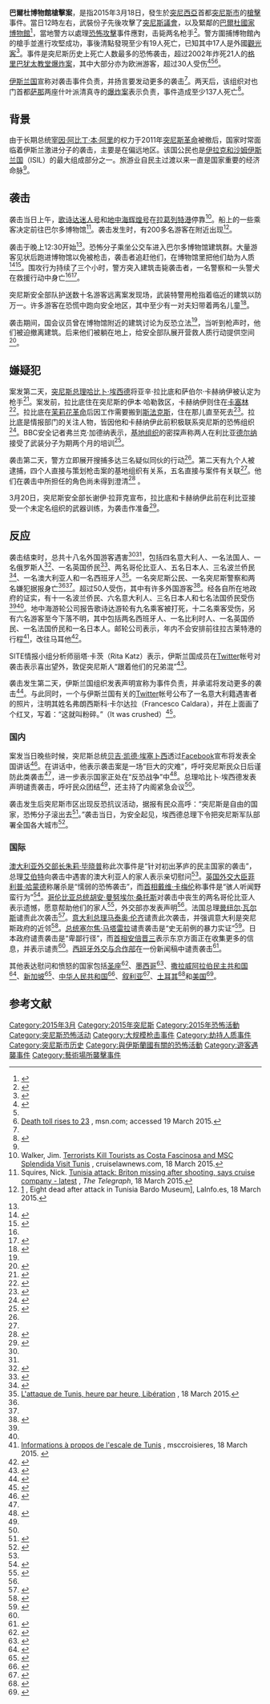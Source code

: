 {{noteTA
|1=zh-hans:巴尔多;zh-hant:巴爾杜
}}
{{Infobox civilian attack
|title=巴爾杜博物館槍擊案
|image=Bardo Museum - Carthage room.jpg
|caption=案發地點[[突尼斯市|突尼斯市]][[巴爾杜國家博物館|巴爾杜國家博物館]]（Bardo National Museum）<ref name="guardian live updates">{{cite news|url=http://www.theguardian.com/world/live/2015/mar/18/terror-attack-tunisia-bardo-museum-live-updates|title=Tunisia terror attack: 19 dead after gunmen storm museum|work=The Guardian|date=2015-03-18|accessdate=2015-03-19|last=Siddique|first=Haroon|last2=Tran|first2=Mark|archive-date=2015-03-18|archive-url=https://web.archive.org/web/20150318154001/http://www.theguardian.com/world/live/2015/mar/18/terror-attack-tunisia-bardo-museum-live-updates|dead-url=no}}</ref>
|location= {{TUN}}突尼斯市
|target=[[突尼斯議會|突尼斯議會]]、巴爾杜國家博物館
|date=2015年3月18日
|time= 12:30（[[UTC+1|UTC+1]]）<ref name="DavidKirkpatrick">{{cite web|url=http://www.nytimes.com/2015/03/19/world/africa/gunmen-attack-tunis-bardo-national-museum.html?_r=0|title=Tunisia Museum Attack Is Blow to Nation’s Democratic Shift|work=New York Times|date=2015-03-18|accessdate=2015-03-19|archive-date=2015-11-07|archive-url=https://web.archive.org/web/20151107175450/http://www.nytimes.com/2015/03/19/world/africa/gunmen-attack-tunis-bardo-national-museum.html?_r=0|dead-url=no}}</ref>
|type=[[屠殺|屠殺]]、劫持[[人質|人質]]
|fatalities= 已知19（17外國遊客，2突尼西亞公民）<ref name=reuters>{{cite web|url=http://www.reuters.com/article/2015/03/18/us-tunisia-security-idUSKBN0ME18E20150318|title=Gunmen storm Tunisian museum, kill two Tunisians, 17 foreign tourists site|author=Tarek Amara|work=Reuters|accessdate=2015-03-18|archive-date=2015-09-24|archive-url=https://web.archive.org/web/20150924214524/http://www.reuters.com/article/2015/03/18/us-tunisia-security-idUSKBN0ME18E20150318|dead-url=yes}}</ref>，另有2名施襲者被殺
|injuries= 至少22
|perps={{flag|Islamic State}}<ref>{{Cite web |url=http://www.wsj.com/articles/death-toll-in-tunisia-tourist-massacre-rises-to-21-1426770597?mod=e2tw |title=存档副本 |access-date=2015-03-19 |archive-date=2016-03-04 |archive-url=https://web.archive.org/web/20160304060440/http://www.wsj.com/articles/death-toll-in-tunisia-tourist-massacre-rises-to-21-1426770597?mod=e2tw |dead-url=no }}</ref>
|weapons={{link-en|卡拉什尼科夫步槍|Kalashnikov rifle}}、[[手榴弹|手榴弹]]<ref>{{cite news|last1=Robson|first1=Steve|title=Tunisia Parliament attack|url=http://www.mirror.co.uk/news/world-news/tunisia-parliament-attack-live-updates-5356255#ICID=sharebar_twitter|accessdate=2015-03-18|work=The Mirror|date=2015-03-18}}</ref>
}}
{{UTC+1}}
'''巴爾杜博物館槍擊案'''，是指2015年3月18日，發生於[[突尼西亞|突尼西亞]]首都[[突尼斯市|突尼斯市]]的[[槍擊|槍擊]]事件。當日12時左右，武裝份子先後攻擊了[[突尼斯議會|突尼斯議會]]，以及緊鄰的[[巴爾杜國家博物館|巴爾杜國家博物館]]<ref>{{cite news|last1=Souissi|first1=Zoubeir|title=Hostage situation in Tunis as parliament, museum come under attack|url=http://rt.com/news/241873-tunisia-museum-hostage-gunfire/|accessdate=2015-03-18|work=RT TV|agency=Reuters|publisher=TV-Novosti|date=2015-03-18|archive-date=2020-11-08|archive-url=https://web.archive.org/web/20201108110140/https://www.rt.com/news/241873-tunisia-museum-hostage-gunfire/|dead-url=no}}</ref>，當地警方以處理[[恐怖攻擊|恐怖攻擊]]事件應對，击毙两名枪手<ref>{{cite news|last1=Marszal|first1=Andrew|title=Gunmen 'take hostages' in attack on Tunisia  parliament.|url=http://www.telegraph.co.uk/news/worldnews/africaandindianocean/tunisia/11479898/Gunmen-take-hostages-in-attack-on-Tunisia-parliament.html|accessdate=2015-03-18|work=The Telegraph|date=2015-03-18|archive-date=2015-03-18|archive-url=https://web.archive.org/web/20150318130121/http://www.telegraph.co.uk/news/worldnews/africaandindianocean/tunisia/11479898/Gunmen-take-hostages-in-attack-on-Tunisia-parliament.html|dead-url=no}}</ref>。警方圍捕博物館內的槍手並進行攻堅成功，事後清點發現至少有19人死亡，已知其中17人是外國[[觀光客|觀光客]]<ref>{{cite news|title=突尼斯博物館遭槍手襲擊 19人喪生|url=http://www.bbc.co.uk/zhongwen/trad/world/2015/03/150318_tunis_tourist_killing|accessdate=2015-03-18|newspaper=[[BBC中文網|BBC中文網]]|date=2015-03-18|archive-date=2015-03-21|archive-url=https://web.archive.org/web/20150321045641/http://www.bbc.co.uk/zhongwen/trad/world/2015/03/150318_tunis_tourist_killing|dead-url=no}}</ref>。事件是突尼斯历史上死亡人数最多的恐怖袭击，超过2002年炸死21人的[[格里巴犹太教堂爆炸案|格里巴犹太教堂爆炸案]]，其中大部分亦为欧洲游客，超过30人受伤<ref name="latimes">{{cite news|title=Museum attack a 'great calamity' for Tunisia's young democracy|url=http://www.latimes.com/world/middleeast/la-fg-tunisia-museum-attack-20150318-story.html#page=1|accessdate=2015-03-19|work=latimes.com|date=2015-03-18|archive-date=2018-09-29|archive-url=https://web.archive.org/web/20180929000423/http://www.latimes.com/world/middleeast/la-fg-tunisia-museum-attack-20150318-story.html#page=1|dead-url=no}}</ref><ref name="DavidKirkpatrick"/><ref name="auto">[http://www.msn.com/en-us/news/world/tunisia-death-toll-in-museum-attack-rises-to-23/ar-BBiqmqN Death toll rises to 23] {{Wayback|url=http://www.msn.com/en-us/news/world/tunisia-death-toll-in-museum-attack-rises-to-23/ar-BBiqmqN |date=20180105123113 }}, msn.com; accessed 19 March 2015.</ref>。

[[伊斯兰国|伊斯兰国]]宣称对袭击事件负责，并扬言要发动更多的袭击<ref name=huff/>。两天后，该组织对也门首都[[萨那|萨那]]两座什叶派清真寺的[[2015年沙那清真寺爆炸事件|爆炸案]]表示负责，事件造成至少137人死亡<ref>{{cite news|title=Yemen crisis: Islamic State claims Sanaa mosque attacks|url=http://m.bbc.co.uk/news/world-middle-east-31989844|accessdate=2015-03-21|work=BBC News|date=2015-03-21|archive-date=2015-05-14|archive-url=https://web.archive.org/web/20150514013958/http://m.bbc.co.uk/news/world-middle-east-31989844|dead-url=no}}</ref>。

==背景==
由于长期总统[[宰因·阿比丁·本·阿里|宰因·阿比丁·本·阿里]]的权力于2011年[[突尼斯革命|突尼斯革命]]被撤后，国家时常面临着伊斯兰激进分子的袭击，主要是在偏远地区。该国公民也是[[伊拉克和沙姆伊斯兰国|伊拉克和沙姆伊斯兰国]]（ISIL）的最大组成部分之一。旅游业自民主过渡以来一直是国家重要的经济命脉<ref name="DavidKirkpatrick"/>。

==袭击==
袭击当日上午，[[歌诗达迷人号|歌诗达迷人号]]和[[地中海辉煌号|地中海辉煌号]]在[[拉葛列特港|拉葛列特港]]停靠<ref>Walker, Jim. [http://www.cruiselawnews.com/2015/03/articles/terrorism-1/terrorists-kill-tourists-as-costa-fascinosa-and-msc-splendida-visit-tunis Terrorists Kill Tourists as Costa Fascinosa and MSC Splendida Visit Tunis] {{Wayback|url=http://www.cruiselawnews.com/2015/03/articles/terrorism-1/terrorists-kill-tourists-as-costa-fascinosa-and-msc-splendida-visit-tunis |date=20180709112442 }}, cruiselawnews.com, 18 March 2015.</ref>。船上的一些乘客决定前往巴尔多博物馆<ref name="msc">Squires, Nick. [http://www.telegraph.co.uk/news/worldnews/africaandindianocean/tunisia/11479898/Tunisia-attack-tourists-taken-hostage-at-museum-near-Tunis-parliament-live.html Tunisia attack: Briton missing after shooting, says cruise company - latest] {{Wayback|url=http://www.telegraph.co.uk/news/worldnews/africaandindianocean/tunisia/11479898/Tunisia-attack-tourists-taken-hostage-at-museum-near-Tunis-parliament-live.html |date=20201128101053 }}, ''The Telegraph'', 18 March 2015.</ref>。袭击发生时，有200多名游客在附近出现<ref>[http://lainfo.es/en/2015/03/18/eight-dead-after-attack-in-tunisia-bardo-museum] {{Wayback|url=http://lainfo.es/en/2015/03/18/eight-dead-after-attack-in-tunisia-bardo-museum |date=20150402140225 }}, Eight dead after attack in Tunisia Bardo Museum], LaInfo.es, 18 March 2015.</ref>。

袭击于晚上12:30开始<ref name="DavidKirkpatrick"/>。恐怖分子乘坐公交车进入巴尔多博物馆建筑群。大量游客见状后跑进博物馆以免被枪击，袭击者追赶他们，在博物馆里把他们劫为人质<ref>{{cite web|url=http://www.ibtimes.com/tunisia-parliament-attack-live-stream-militants-dead-victims-nationalities-identified-1851152|title=Tunisia Parliament Attack Live Stream: Militants Dead, Victims' Nationalities Identified, 20 Hostages In Serious Condition [PHOTOS]|date=2015-03-18|work=International Business Times|accessdate=2015-03-18|archive-date=2020-11-08|archive-url=https://web.archive.org/web/20201108142559/http://www.ibtimes.com/tunisia-parliament-attack-live-stream-militants-dead-victims-nationalities-identified-1851152|dead-url=no}}</ref><ref name="TarekAmara">{{cite web|url=http://www.reuters.com/article/2015/03/18/us-tunisia-security-idUSKBN0ME18E20150318|title=Gunmen storm Tunisian museum, kill 17 foreign tourists|work=Reuters|date=2015-03-18|accessdate=2015-03-18|archive-date=2015-09-24|archive-url=https://web.archive.org/web/20150924214524/http://www.reuters.com/article/2015/03/18/us-tunisia-security-idUSKBN0ME18E20150318|dead-url=yes}}</ref>。围攻行为持续了三个小时，警方突入建筑击毙袭击者，一名警察和一头警犬在救援行动中身亡<ref name="TarekAmara"/><ref>{{cite web|url=http://www.mirror.co.uk/news/world-news/tunisia-bardo-museum-attack-hero-5359187|title=Tunisia Bardo Museum attack: Hero police dog killed in terror siege gets tearful ovation|work=Daily Mirror|date=2015-03-18|accessdate=2015-03-18|archive-date=2021-01-08|archive-url=https://web.archive.org/web/20210108071913/https://www.mirror.co.uk/news/world-news/tunisia-bardo-museum-attack-hero-5359187|dead-url=no}}</ref>。

突尼斯安全部队护送数十名游客远离案发现场，武装特警用枪指着临近的建筑以防万一。许多游客在恐慌中跑向安全地区，其中至少有一对夫妇带着两名儿童<ref>{{cite web|url=http://www.msn.com/en-us/news/other/attack-on-tunisian-museum-leaves-21-dead-manhunt-for-gunmen/ar-BBilNWA|title=Gunmen kill at least 20 at museum in Tunisian capital|work=msn.com|accessdate=2015-03-18|archive-url=https://web.archive.org/web/20150402113230/http://www.msn.com/en-us/news/other/attack-on-tunisian-museum-leaves-21-dead-manhunt-for-gunmen/ar-BBilNWA|archive-date=2015-04-02|dead-url=yes}}</ref>。

袭击期间，国会议员曾在博物馆附近的建筑{{里}}讨论为反恐立法<ref name=ahram/>，当听到枪声时，他们被迫撤离建筑。后来他们被躺在地上，给安全部队展开营救人质行动提供空间<ref name="GregBotelho">{{cite web|url=http://www.cnn.com/2015/03/18/africa/tunisia-parliament-evacuated/|title=Tunisia museum attack kills at least 19; three suspects sought|work=CNN|date=2015-03-18|accessdate=2015-03-18|archive-date=2020-11-08|archive-url=https://web.archive.org/web/20201108095934/https://www.cnn.com/2015/03/18/africa/tunisia-parliament-evacuated/|dead-url=no}}</ref>。

==嫌疑犯==
案发第二天，[[突尼斯总理|突尼斯总理]][[哈比卜·埃西德|哈比卜·埃西德]]将亚辛·拉比底和萨伯尔·卡赫纳伊被认定为枪手<ref>{{cite web|url=http://us.cnn.com/2015/03/19/africa/tunisia-museum-attack/index.html|title=Tunisia PM: One museum attack suspect was known to security services|date=2015-03-18|work=Yahoo News|accessdate=2015-03-18|archive-date=2020-11-13|archive-url=https://web.archive.org/web/20201113112302/https://us.cnn.com/2015/03/19/africa/tunisia-museum-attack/index.html|dead-url=no}}</ref>。案发前，拉比底住在突尼斯的伊本·哈勒敦区，卡赫纳伊则住在[[卡塞林|卡塞林]]<ref>{{cite web|url=http://www.ibtimes.co.uk/tunisia-museum-attack-two-tunisian-born-gunmen-named-yassine-labidi-saber-khachnaoui-1492652|title=Tunisia museum attack: Two Tunisian-born gunmen named as Yassine Labidi and Saber Khachnaoui|date=2015-03-18|work=Internaional Business Times|accessdate=2015-03-18|archive-date=2020-11-30|archive-url=https://web.archive.org/web/20201130163841/https://www.ibtimes.co.uk/tunisia-museum-attack-two-tunisian-born-gunmen-named-yassine-labidi-saber-khachnaoui-1492652|dead-url=no}}</ref>。拉比底在[[茉莉花革命|茉莉花革命]]后因工作需要搬到[[斯法克斯|斯法克斯]]，住在那儿直至死去<ref>{{cite news|title=Although Labidi had gone to the Tunisian city of Sfax to work|url=http://edition.cnn.com/2015/03/21/africa/tunisia-museum-attack/index.html|accessdate=2015-03-19|work=CNN|date=2015-03-19|archive-date=2021-01-25|archive-url=https://web.archive.org/web/20210125022747/https://edition.cnn.com/2015/03/21/africa/tunisia-museum-attack/index.html|dead-url=no}}</ref>。拉比底是情报部门的关注人物，皆因他和卡赫纳伊此前积极联系突尼斯的恐怖组织<ref>{{cite web|url=http://www.wsj.com/articles/death-toll-in-tunisia-tourist-massacre-rises-to-21-1426770597|title=Islamic State Claims Tunis Attack|work=Wall Street Journal|date=2015-03-19|accessdate=2015-03-19|archive-date=2021-01-27|archive-url=https://web.archive.org/web/20210127022915/https://www.wsj.com/articles/death-toll-in-tunisia-tourist-massacre-rises-to-21-1426770597|dead-url=no}}</ref>。BBC安全记者弗兰克·加德纳表示，[[基地组织|基地组织]]的密探声称两人在利比亚[[德尔纳|德尔纳]]接受了武装分子为期两个月的培训<ref name=suspects>{{cite news|title=Tunis Bardo museum: Nine suspects arrested for links to attack|url=http://www.bbc.co.uk/news/world-africa-31960926|accessdate=2015-03-19|work=BBC News|date=2015-03-19|archive-date=2020-12-03|archive-url=https://web.archive.org/web/20201203103316/https://www.bbc.co.uk/news/world-africa-31960926|dead-url=no}}</ref>。

袭击第二天，警方立即展开搜捕多达三名疑似同伙的行动<ref name="guardian live updates"/>。第二天有九个人被逮捕，四个人直接与策划枪击案的基地组织有关系，五名直接与案件有关联<ref name=suspects/>。他们在袭击中所担任的角色尚未得到澄清<ref>{{cite web|url=http://www.ibtimes.com/tunisia-attack-9-people-arrested-over-national-bardo-museum-raid-killed-23-1852610|title=Tunisia Attack: 9 People Arrested Over National Bardo Museum Raid That Killed 23|work=International Business Times|date=2015-03-19|accessdate=2015-03-19|archive-date=2020-11-19|archive-url=https://web.archive.org/web/20201119115641/https://www.ibtimes.com/tunisia-attack-9-people-arrested-over-national-bardo-museum-raid-killed-23-1852610|dead-url=no}}</ref>
。

3月20日，突尼斯安全部长谢伊·拉菲克宣布，拉比底和卡赫纳伊此前在利比亚接受一个未定名组织的武器训练，为袭击作准备<ref>{{cite web|url=http://www.cnn.com/2015/03/20/africa/tunisia-museum-attack/|title=2 Tunisia museum attack suspects got weapons training in Libya, official says|author=Faith Karimi, Tim Lister and Greg Botelho, CNN|date=2015-03-20|work=CNN|accessdate=2015-03-20|archive-date=2017-01-28|archive-url=https://web.archive.org/web/20170128233927/http://www.cnn.com/2015/03/20/africa/tunisia-museum-attack/|dead-url=no}}</ref>。

==反应==
袭击结束时，总共十八名外国游客遇害<ref name="latimes"/><ref name=ahram/>，包括四名意大利人、一名法国人、一名俄罗斯人<ref>{{cite web|url=https://news.mail.ru/incident/21441746/?frommail=1|title=Жертвой теракта в Тунисе стала россиянка|work=Новости Mail.Ru|accessdate=2015-03-19|archive-url=https://web.archive.org/web/20150402103641/https://news.mail.ru/incident/21441746/?frommail=1|archive-date=2015-04-02|dead-url=yes}}</ref>、一名英国侨民<ref>{{cite news|title=Briton among dead in Tunisia museum attack|url=http://www.theguardian.com/world/2015/mar/19/briton-dead-tunisia-museum-attack-bardo|accessdate=2015-03-20|publisher=The Guardian|date=2015-03-19|archive-date=2020-11-13|archive-url=https://web.archive.org/web/20201113080812/https://www.theguardian.com/world/2015/mar/19/briton-dead-tunisia-museum-attack-bardo|dead-url=no}}</ref>、两名哥伦比亚人、五名日本人、三名波兰侨民<ref>{{cite web|url=http://www.tvn24.pl/zamach-w-tunezji-nie-zyje-trzecia-osoba-z-polski,526156,s.html|title=Zamach w Tunezji: nie żyje trzecia osoba z Polski - TVN24|work=TVN24.pl|accessdate=2015-03-20|archive-date=2017-10-12|archive-url=https://web.archive.org/web/20171012073026/https://www.tvn24.pl/zamach-w-tunezji-nie-zyje-trzecia-osoba-z-polski,526156,s.html|dead-url=no}}</ref>、一名澳大利亚人和一名西班牙人<ref name="lib">[http://www.liberation.fr/monde/2015/03/18/en-direct-suivez-la-situation-en-tunisie_1223143 L'attaque de Tunis, heure par heure, Libération] {{Wayback|url=http://www.liberation.fr/monde/2015/03/18/en-direct-suivez-la-situation-en-tunisie_1223143 |date=20150808093640 }}, 18 March 2015.{{fr icon}}</ref>。一名突尼斯公民、一名突尼斯警察和两名嫌犯据报身亡<ref name="latimes"/><ref name=ahram/>。超过50人受伤，其中有许多外国游客<ref name="Gunmen">{{cite web|url=http://www.news.com.au/world/africa/gunmen-in-tunisia-shoot-dead-tourists-at-national-bardo-museum/story-fnh81gzi-1227268741752|title=Gunmen in Tunisia shoot dead tourists at National Bardo Museum|work=news.com.au|date=2015-03-18|accessdate=2015-03-18|archive-date=2015-03-19|archive-url=https://web.archive.org/web/20150319042122/http://www.news.com.au/world/africa/gunmen-in-tunisia-shoot-dead-tourists-at-national-bardo-museum/story-fnh81gzi-1227268741752|dead-url=no}}</ref>。经各自所在地政府的证实，有十一名波兰侨民、六名意大利人、三名日本人和七名法国侨民受伤<ref name="Gunmen"/><ref name=indy/>。地中海游轮公司报告歌诗达游轮有九名乘客被打死，十二名乘客受伤，另有六名游客至今下落不明，其中包括两名西班牙人、一名比利时人、一名英国侨民、一名法国侨民和一名日本人。邮轮公司表示，年内不会安排前往拉古莱特港的行程<ref>[http://www.msccroisieres.fr/fr_fr/A-propos-de-MSC-Croisieres/Nouvelles/Informations-Escale-Tunis.aspx Informations à propos de l'escale de Tunis] {{Wayback|url=http://www.msccroisieres.fr/fr_fr/A-propos-de-MSC-Croisieres/Nouvelles/Informations-Escale-Tunis.aspx |date=20151103164313 }}, msccroisieres, 18 March 2015. {{fr icon}}</ref>，改往马耳他<ref>{{cite news|title=Cruise ship reroutes to Malta after Tunis attack|url=http://www.timesofmalta.com/articles/view/20150321/local/cruise-ship-reroutes-to-malta-after-tunis-attack.560776|accessdate=2015-03-21|work=[[Times_of_Malta|Times of Malta]]|date=2015-03-21|archive-date=2018-06-18|archive-url=https://web.archive.org/web/20180618075545/https://www.timesofmalta.com/articles/view/20150321/local/cruise-ship-reroutes-to-malta-after-tunis-attack.560776|dead-url=no}}</ref>。

SITE情报小组分析师丽塔·卡茨（Rita Katz）表示，伊斯兰国成员在[[Twitter|Twitter]]帐号对袭击表示喜出望外，敦促突尼斯人“跟着他们的兄弟混”<ref>{{cite web|url=http://news.yahoo.com/reports-shots-fired-near-major-tunisian-museum-120932301.html|title=Gunmen kill at least 20 at museum in Tunisian capital|date=2015-03-18|work=Yahoo News|accessdate=2015-03-18|archive-date=2016-03-05|archive-url=https://web.archive.org/web/20160305135650/http://news.yahoo.com/reports-shots-fired-near-major-tunisian-museum-120932301.html|dead-url=no}}</ref>。

袭击发生第二天，伊斯兰国组织发表声明宣称为事件负责，并承诺将发动更多的袭击<ref name=huff>{{cite web|url=http://www.huffingtonpost.com/2015/03/19/isis-tunisia-museum-attack_n_6902244.html|title=ISIS Claims Responsibility For Tunisia Museum Attack|work=The Huffington Post|accessdate=2015-03-19|archive-date=2016-03-04|archive-url=https://web.archive.org/web/20160304210609/http://www.huffingtonpost.com/2015/03/19/isis-tunisia-museum-attack_n_6902244.html|dead-url=no}}</ref>。与此同时，一个与伊斯兰国有关的[[Twitter|Twitter]]帐号公布了一名意大利籍遇害者的照片，注明其姓名弗朗西斯科·卡尔达拉（Francesco Caldara），并在上面画了个红叉，写着：“这就叫粉碎。”（It was crushed）<ref>{{cite web|title=Vittima italiana come trofeo, l'Isis: "Schiacciato il crociato"|trans_title=Italian victim as trophy, ISIS: "Crusader Crushed"|url=http://www.ilgiornale.it/news/mondo/tunisi-isis-schicciato-crociato-e-pubblica-foto-vittima-1107060.html|website=http://www.ilgiornale.it/|publisher=ilgiornale|access-date=2015-03-22|archive-date=2017-10-12|archive-url=https://web.archive.org/web/20171012072849/http://www.ilgiornale.it/news/mondo/tunisi-isis-schicciato-crociato-e-pubblica-foto-vittima-1107060.html|dead-url=no}}</ref>。
===国内===
案发当日晚些时候，突尼斯总统[[贝吉·凯德·埃塞卜西|贝吉·凯德·埃塞卜西]]透过[[Facebook|Facebook]]宣布将发表全国讲话<ref name=ahram>{{cite news|title=UPDATE 1: 8 dead, hostages taken in Tunisia parliament, museum attack|url=http://english.ahram.org.eg/NewsContent/2/8/125536/World/Region/BREAKING-Militants-attack-Tunisian-Parliament-Medi.aspx|accessdate=2015-03-18|agency=Agence France-Presse|publisher=Ahram|date=2015-03-18|archive-date=2017-10-12|archive-url=https://web.archive.org/web/20171012073320/http://english.ahram.org.eg/NewsContent/2/8/125536/World/Region/BREAKING-Militants-attack-Tunisian-Parliament-Medi.aspx|dead-url=no}}</ref>。在讲话中，他表示袭击案是一场“巨大的灾难”，呼吁突尼斯民众日后谨防此类袭击<ref name="bbc.com"/>，进一步表示国家正处在“反恐战争”中<ref>{{cite web|url=http://www.abc.net.au/news/2015-03-19/tunisia-museum-attack-australian-among-22-killed-reports/6330786|title=Tunisia attack: Australian among 19 people, including 17 tourists, killed in attack on Bardo Museum in Tunis|work=abc.net.au|date=2015-03-18|accessdate=2015-03-18|archive-date=2021-02-11|archive-url=https://web.archive.org/web/20210211013729/https://www.abc.net.au/news/2015-03-19/tunisia-museum-attack-australian-among-22-killed-reports/6330786|dead-url=no}}</ref>。总理哈比卜·埃西德发表声明谴责袭击，呼吁民众团结<ref name="GregBotelho"/>，还主持了内阁紧急会议<ref name=ahram/>。

袭击发生后突尼斯市区出现反恐抗议活动，据报有民众高呼：“突尼斯是自由的国家，恐怖分子滚出去<ref name="bbc.com">{{cite web|url=http://www.bbc.com/news/live/31938459|title=As it happened: Tunisia attack|work=bbc.com|accessdate=2015-03-18|archive-date=2020-11-13|archive-url=https://web.archive.org/web/20201113173848/https://www.bbc.com/news/live/31938459|dead-url=no}}</ref>。”袭击当日，为安全起见，埃西德总理下令把突尼斯军队部署全国各大城市<ref>{{cite web|url=http://www.theguardian.com/world/2015/mar/19/troops-tunisia-cities-first-arrests-museum-attack-bardo|title=Tunisian troops to guard cities in aftermath of deadly museum attack|work=The Guardian|date=2015-03-19|accessdate=2015-03-19|archive-date=2020-11-12|archive-url=https://web.archive.org/web/20201112234501/https://www.theguardian.com/world/2015/mar/19/troops-tunisia-cities-first-arrests-museum-attack-bardo|dead-url=no}}</ref>。

===国际===
[[澳大利亚外交部长|澳大利亚外交部长]][[朱莉·毕晓普|朱莉·毕晓普]]称此次事件是“针对初出茅庐的民主国家的袭击”，总理[[艾伯特|艾伯特]]向袭击中遇害的澳大利亚人的家人表示亲切慰问<ref name="Gunmen"/>。[[英国外交大臣|英国外交大臣]][[菲利普·哈蒙德|菲利普·哈蒙德]]称屠杀是“懦弱的恐怖袭击”，而[[英国首相|首相]][[戴维·卡梅伦|戴维·卡梅伦]]称事件是“骇人听闻野蛮行为”<ref>{{cite news|title=Tunis museum attack: Briton killed in shootings named as Sally Adey|url=http://m.bbc.co.uk/news/uk-31961338|accessdate=2015-03-20|publisher=BBC News|date=2015-03-19|archive-date=2015-05-09|archive-url=https://web.archive.org/web/20150509110841/http://m.bbc.co.uk/news/uk-31961338|dead-url=no}}</ref>。[[哥伦比亚总统|哥伦比亚总统]][[胡安·曼努埃尔·桑托斯|胡安·曼努埃尔·桑托斯]]对袭击中丧生的两名哥伦比亚人表示遗憾，愿意帮助他们的家人<ref>{{cite web|url=http://www.eltiempo.com/mundo/africa/violencia-en-tunez-dejo-ocho-muertes/15418975|title=Familia de general colombiano retirado, víctima de terrorismo en Túnez|trans_title=Family of Colombian general, victims of a terrorism attack in Tunisia|publisher=ElTiempo.com|date=2015-03-18|accessdate=2015-03-18|language=es|archive-date=2016-01-27|archive-url=https://web.archive.org/web/20160127224932/http://www.eltiempo.com/mundo/africa/violencia-en-tunez-dejo-ocho-muertes/15418975|dead-url=no}}</ref>，外交部亦发表声明<ref name="Gunmen"/>。法国总理[[曼纽尔·瓦尔斯|曼纽尔·瓦尔斯]]谴责此次袭击<ref name=indy>{{cite news|last1=Gander|first1=Kashmira|title=Tunisia shooting: 11 dead including two gunmen at Bardo Museum|url=http://www.independent.co.uk/news/world/africa/shots-fired-at-tunisian-parliament-10116173.html|accessdate=2015-03-18|work=The Independent|date=2015-03-18|archive-date=2019-06-03|archive-url=https://web.archive.org/web/20190603121611/https://www.independent.co.uk/news/world/africa/shots-fired-at-tunisian-parliament-10116173.html|dead-url=no}}</ref>。[[意大利总理|意大利总理]][[马泰奥·伦齐|马泰奥·伦齐]]谴责此次袭击，并强调意大利是突尼斯政府的近邻<ref>{{cite news|title=Tunisia: premier Renzi condanna attacco|trans_title=Tunisia: Prime Minister Renzi condemns attack|url=http://www.ansa.it/sito/notizie/topnews/2015/03/18/tunisia-premier-renzi-condanna-attacco_7a138819-3fbc-46a2-be54-ffd0717be98b.html|accessdate=2015-03-18|work=Agenzia Nazionale Stampa Associata|date=2015-03-18|language=it|archive-date=2017-10-12|archive-url=https://web.archive.org/web/20171012072852/http://www.ansa.it/sito/notizie/topnews/2015/03/18/tunisia-premier-renzi-condanna-attacco_7a138819-3fbc-46a2-be54-ffd0717be98b.html|dead-url=no}}</ref>。[[意大利总统|总统]][[塞尔焦·马塔雷拉|塞尔焦·马塔雷拉]]谴责袭击是“史无前例的暴力实证”<ref>{{cite web|url=http://www.ilfattoquotidiano.it/2015/03/18/tunisia-mattarella-gesto-inaudita-violenza-italia-non-si-fara-intimorire/1518491/|title=Tunisi, Mattarella: "Un gesto di inaudita violenza, l'Italia non si farà intimorire" - Il Fatto Quotidiano|author=F. Q.|work=Il Fatto Quotidiano|accessdate=2015-03-19|archive-date=2020-11-28|archive-url=https://web.archive.org/web/20201128163905/https://www.ilfattoquotidiano.it/2015/03/18/tunisia-mattarella-gesto-inaudita-violenza-italia-non-si-fara-intimorire/1518491/|dead-url=no}}</ref>。日本政府谴责袭击是“卑鄙行径”，而[[日本首相|首相]][[安倍晋三|安倍晋三]]表示东京方面正在收集更多的信息，并表示谴责<ref name="Gunmen"/>。[[西班牙外交与合作部|西班牙外交与合作部]]在一份新闻稿中谴责袭击<ref>{{cite web|url=http://www.lamoncloa.gob.es/serviciosdeprensa/notasprensa/maec/Paginas/2015/180315tunez.aspx|title=España condena el atentado terrorista en Túnez|trans_title=Spain condemns the terrorist attack in Tunisia|publisher=Government of Spain|date=2015-03-18|accessdate=2015-03-18|language=es|archive-date=2015-03-21|archive-url=https://web.archive.org/web/20150321215419/http://www.lamoncloa.gob.es/serviciosdeprensa/notasprensa/maec/Paginas/2015/180315tunez.aspx|dead-url=no}}</ref>。

其他表达慰问和愤怒的国家包括[[圣座|圣座]]<ref>{{cite web|url=https://press.vatican.va/content/salastampa/it/bollettino/pubblico/2015/03/19/0199/00449.html|title=Il cordoglio del Santo Padre per le vittime dell' attentato terroristico a Tunisi, 19.03.2015|trans_title=Condolences of the Holy Father to the victims of the terror attack in Tunis|publisher=Sala Stampa della Santa Sede|date=2015-03-19|accessdate=2019-07-17|archivedate=2019-07-17|archiveurl=https://web.archive.org/web/20190717084810/https://press.vatican.va/content/salastampa/it/bollettino/pubblico/2015/03/19/0199/00449.html|language=it}}</ref>、[[墨西哥|墨西哥]]<ref>{{cite news|title=Canciller México condena ataque en Túnez, del que salieron ilesos 8 mexicanos|trans_title=Mexican Chancellor condemns attack in Tunis, from which 8 Mexicans escaped unharmed|url=http://www.abc.es/agencias/noticia.asp?noticia=1820029|accessdate=2015-03-19|publisher=[[ABC_(newspaper)|ABC (newspaper)]]|date=2015-03-18|archiveurl=https://web.archive.org/web/20150319131907/http://www.abc.es/agencias/noticia.asp?noticia=1820029|archivedate=2015-03-19|language=es}}</ref>、[[撒拉威阿拉伯民主共和国|撒拉威阿拉伯民主共和国]]<ref>{{cite news|title=President of Republic offers condolences following Tunisia museum attack|url=http://www.spsrasd.info/en/content/president-republic-offers-condolences-following-tunisia-museum-attack|publisher=[[Sahara_Press_Service|Sahara Press Service]]|date=2015-03-19|accessdate=2015-03-19|deadurl=yes|archiveurl=https://web.archive.org/web/20150322053816/http://www.spsrasd.info/en/content/president-republic-offers-condolences-following-tunisia-museum-attack|archivedate=2015年3月22日}}</ref>、[[新加坡|新加坡]]<ref>{{cite web|url=http://www.mfa.gov.sg/content/mfa/media_centre/press_room/pr/2015/201503/press_20150319.html|title=MFA Spokesman's Comments in response to media queries on the attack on the Bardo Museum in Tunis, Tunisia on 18 March 2015|work=mfa.gov.sg|accessdate=2015-03-20|archive-date=2017-10-12|archive-url=https://web.archive.org/web/20171012073406/https://www.mfa.gov.sg/content/mfa/media_centre/press_room/pr/2015/201503/press_20150319.html|dead-url=no}}</ref>、[[中华人民共和国|中华人民共和国]]<ref>{{cite news|title=外交部就突尼斯巴尔杜博物馆内发生袭击事件等答问|url=http://www.gov.cn/xinwen/2015-03/20/content_2836538.htm|accessdate=2015-03-22|newspaper=中央政府门户网站|date=2015-03-20|archive-date=2016-03-04|archive-url=https://web.archive.org/web/20160304092156/http://www.gov.cn/xinwen/2015-03/20/content_2836538.htm|dead-url=no}}</ref>、[[叙利亚|叙利亚]]<ref>{{cite web|url=http://www.sana.sy/en/?p=32677|title=Syria strongly condemns terrorist attack against National Museum in Tunisia|publisher=SANA|date=2015-03-19|accessdate=2015-03-19|archive-date=2020-01-22|archive-url=https://web.archive.org/web/20200122112013/https://sana.sy/en/?p=32677|dead-url=no}}</ref>、[[土耳其|土耳其]]<ref>{{cite web|url=http://www.todayszaman.com/diplomacy_turkey-condemns-bardo-museum-attack-in-tunisia_375795.html|title=Turkey condemns Bardo Museum attack in Tunisia|work=Today's Zaman|date=2015-03-20|accessdate=2015-03-20|archive-date=2016-03-05|archive-url=https://web.archive.org/web/20160305044351/http://www.todayszaman.com/diplomacy_turkey-condemns-bardo-museum-attack-in-tunisia_375795.html|dead-url=no}}</ref>和[[美国|美国]]<ref>{{cite web|url=https://www.whitehouse.gov/the-press-office/2015/03/18/statement-press-secretary-attack-tunisia-s-national-bardo-museum|title=Statement by the Press Secretary on the Attack at Tunisia’s National Bardo Museum|work=The White House|accessdate=2015-03-19|archive-date=2016-12-13|archive-url=https://web.archive.org/web/20161213114211/https://www.whitehouse.gov/the-press-office/2015/03/18/statement-press-secretary-attack-tunisia-s-national-bardo-museum|dead-url=no}}</ref>。

==参考文献==
{{reflist|2}}

[[Category:2015年3月|Category:2015年3月]]
[[Category:2015年突尼斯|Category:2015年突尼斯]]
[[Category:2015年恐怖活動|Category:2015年恐怖活動]]
[[Category:突尼斯恐怖活动|Category:突尼斯恐怖活动]]
[[Category:大规模枪击事件|Category:大规模枪击事件]]
[[Category:劫持人质事件|Category:劫持人质事件]]
[[Category:突尼斯市历史|Category:突尼斯市历史]]
[[Category:與伊斯蘭國有關的恐怖活動|Category:與伊斯蘭國有關的恐怖活動]]
[[Category:遊客遇襲事件|Category:遊客遇襲事件]]
[[Category:藝術場所襲擊事件|Category:藝術場所襲擊事件]]